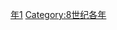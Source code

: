 {{Catnav|頁面分類|历史|歷史時代|年|8世纪各年}}

{{catmore}}
{{Commons category|791}}

[[Category:790年代|年1]]
[[Category:8世纪各年|Category:8世纪各年]]